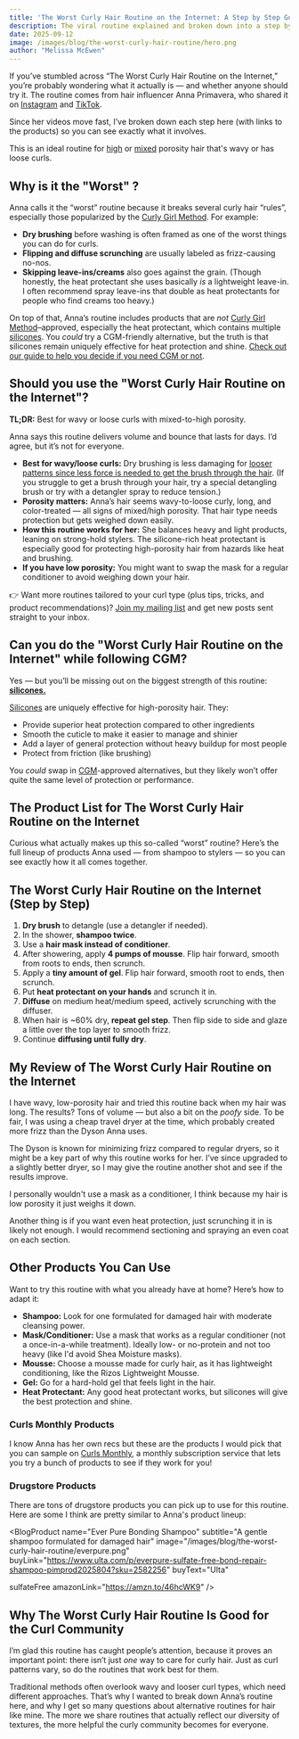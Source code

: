 ```yaml
---
title: 'The Worst Curly Hair Routine on the Internet: A Step by Step Guide'
description: The viral routine explained and broken down into a step by step guide.
date: 2025-09-12
image: /images/blog/the-worst-curly-hair-routine/hero.png
author: "Melissa McEwen"
---
```

<Affiliate />

If you’ve stumbled across “The Worst Curly Hair Routine on the Internet,” you’re probably wondering what it actually is — and whether anyone should try it. The routine comes from hair influencer Anna Primavera, who shared it on [Instagram](https://www.instagram.com/reel/DF_YiRsp1uT/?hl=en) and [TikTok](https://www.tiktok.com/@aannaprimaveraa/video/7470672141445303582).

Since her videos move fast, I’ve broken down each step here (with links to the products) so you can see exactly what it involves.

This is an ideal routine for [high](/porosity/high-porosity)  or [mixed](/porosity/mixed-porosity) porosity hair that's wavy or has loose curls.

<TableOfContents />

## Why is it the "Worst" ?

Anna calls it the “worst” routine because it breaks several curly hair “rules”, especially those popularized by the [Curly Girl Method](/curly-girl-method). For example:

* **Dry brushing** before washing is often framed as one of the worst things you can do for curls.
* **Flipping and diffuse scrunching** are usually labeled as frizz-causing no-nos.
* **Skipping leave-ins/creams** also goes against the grain. (Though honestly, the heat protectant she uses basically *is* a lightweight leave-in. I often recommend spray leave-ins that double as heat protectants for people who find creams too heavy.)

On top of that, Anna’s routine includes products that are *not* [Curly Girl Method](/curly-girl-method)–approved, especially the heat protectant, which contains multiple [silicones](/groups/silicones). You *could* try a CGM-friendly alternative, but the truth is that silicones remain uniquely effective for heat protection and shine. [Check out our guide to help you decide if you need CGM or not](/blog/the-curly-girl-method-guide).


## Should you use the "Worst Curly Hair Routine on the Internet"?

**TL;DR:** Best for wavy or loose curls with mixed-to-high porosity.

Anna says this routine delivers volume and bounce that lasts for days. I’d agree, but it’s not for everyone.

* **Best for wavy/loose curls:** Dry brushing is less damaging for [looser patterns since less force is needed to get the brush through the hair](/blog/curly-vs-wavy-hair). (If you struggle to get a brush through your hair, try a special detangling brush or try with a detangler spray to reduce tension.)
* **Porosity matters:** Anna’s hair seems wavy-to-loose curly, long, and color-treated — all signs of mixed/high porosity. That hair type needs protection but gets weighed down easily.
* **How this routine works for her:** She balances heavy and light products, leaning on strong-hold stylers. The silicone-rich heat protectant is especially good for protecting high-porosity hair from hazards like heat and brushing.
* **If you have low porosity:** You might want to swap the mask for a regular conditioner to avoid weighing down your hair.

👉 Want more routines tailored to your curl type (plus tips, tricks, and product recommendations)? [Join my mailing list](#) and get new posts sent straight to your inbox.

## Can you do the "Worst Curly Hair Routine on the Internet" while following CGM?

Yes — but you’ll be missing out on the biggest strength of this routine: [**silicones.**](/groups/silicones)

[Silicones](/groups/silicones) are uniquely effective for high-porosity hair. They:
- Provide superior heat protection compared to other ingredients
- Smooth the cuticle to make it easier to manage and shinier
- Add a layer of general protection without heavy buildup for most people
- Protect from friction (like brushing)

You *could* swap in [CGM](/curly-girl-method)-approved alternatives, but they likely won’t offer quite the same level of protection or performance.


## The Product List for The Worst Curly Hair Routine on the Internet
Curious what actually makes up this so-called “worst” routine? Here’s the full lineup of products Anna used — from shampoo to stylers — so you can see exactly how it all comes together.

<BlogProduct
  name="Tangle Teezer Ultimate Detangler Brush"
  subtitle="A chelating treatment with multiple active ingredients"
  image="/images/blog/the-worst-curly-hair-routine/tangle.png"
  amazonLink="https://amzn.to/45PZZWd"
  sample={true}
/>
<BlogProduct
  name="Olaplex N.4 Bond Maintenance Shampoo"
  subtitle="A gentle shampoo designed for damaged hair"
  image="/images/blog/the-worst-curly-hair-routine/olaplex.png"
  buyLink="https://olaplex.com/products/olaplex-n-4-bond-maintenance-shampoo-us"
  buyText="Olaplex"
  sulfateFree
  amazonLink="https://amzn.to/3HuosZl"
  sample={true}
/>

<BlogProduct
  name="Briogeo Superfoods Avocado + Mega Moisture Mask"
  subtitle="A deep conditioning mask focused on moisture, which Anna uses as a conditioner"
  image="/images/blog/the-worst-curly-hair-routine/briogeo.png"
  buyLink="https://www.briogeohair.com/products/superfoods-avocado-kiwi-mega-moisture-mask"
  buyText="Briogeo"
  cgmApproved
  sulfateFree
  siliconeFree
  amazonLink="https://amzn.to/3UMODgU"
/>

<BlogProduct
  name="Rizos Curls Curl Defining Mousse Lightweight Foam"
  subtitle="A lightweight mousse that useful for building volume"
  image="/images/blog/the-worst-curly-hair-routine/rizos.png"
  cgmApproved
  siliconeFree
  sulfateFree
  amazonLink="https://amzn.to/4oZw4nA"
/>

<BlogProduct
  name="Kinky Curly Curl Custard"
  subtitle="A thick gel that has a strong hold"
  image="/images/blog/the-worst-curly-hair-routine/kinkycurly.png"
  cgmApproved
  siliconeFree
  sulfateFree
  amazonLink="https://amzn.to/4mwkTAN"
/>

<BlogProduct
  name="Redken Quick Blowout Heat Protectant Spray For All Hair Types"
  subtitle="A silicone-containing heat protectant"
  image="/images/blog/the-worst-curly-hair-routine/redken.png"
  buyLink="https://www.ulta.com/p/quick-blowout-heat-protectant-spray-pimprod2027652?sku=2585956"
  buyText="Ulta"
  sulfateFree
  amazonLink="https://amzn.to/4n1O7rl"
/>

<BlogProduct
  name="Dyson Supersonic™ Hair Dryer"
  subtitle="A high-end hair dryer that is known for minimizing frizz"
  image="/images/blog/the-worst-curly-hair-routine/dyson.png"
  buyLink="https://www.dyson.com/hair-care/hair-dryers/supersonic"
  buyText="Dyson"
  amazonLink="https://amzn.to/460deUG"
/>



## The Worst Curly Hair Routine on the Internet (Step by Step)

1. **Dry brush** to detangle (use a detangler if needed).
2. In the shower, **shampoo twice**.
3. Use a **hair mask instead of conditioner**.
4. After showering, apply **4 pumps of mousse**. Flip hair forward, smooth from roots to ends, then scrunch.
5. Apply a **tiny amount of gel**. Flip hair forward, smooth root to ends, then scrunch.
6. Put **heat protectant on your hands** and scrunch it in.
7. **Diffuse** on medium heat/medium speed, actively scrunching with the diffuser.
8. When hair is ~60% dry, **repeat gel step**. Then flip side to side and glaze a little over the top layer to smooth frizz.
9. Continue **diffusing until fully dry**.

## My Review of The Worst Curly Hair Routine on the Internet

I have wavy, low-porosity hair and tried this routine back when my hair was long. The results? Tons of volume — but also a bit on the *poofy* side. To be fair, I was using a cheap travel dryer at the time, which probably created more frizz than the Dyson Anna uses.

<BlogImage
  src="/images/blog/the-worst-curly-hair-routine/review.png"
  alt="A before and after of my hair when I tried the routine"
  caption="My hair looked kind of poofy when I tried the routine"
  float="right"
/>

The Dyson is known for minimizing frizz compared to regular dryers, so it might be a key part of why this routine works for her. I’ve since upgraded to a slightly better dryer, so I may give the routine another shot and see if the results improve.

I personally wouldn't use a mask as a conditioner, I think because my hair is low porosity it just weighs it down.

Another thing is if you want even heat protection, just scrunching it in is likely not enough. I would recommend sectioning and spraying an even coat on each section.


## Other Products You Can Use

Want to try this routine with what you already have at home? Here’s how to adapt it:

- **Shampoo:** Look for one formulated for damaged hair with moderate cleansing power.
- **Mask/Conditioner:** Use a mask that works as a regular conditioner (not a once-in-a-while treatment). Ideally low- or no-protein and not too heavy (like I'd avoid Shea Moisture masks).
- **Mousse:** Choose a mousse made for curly hair, as it has lightweight conditioning, like the Rizos Lightweight Mousse.
- **Gel:** Go for a hard-hold gel that feels light in the hair.
- **Heat Protectant:** Any good heat protectant works, but silicones will give the best protection and shine.

### Curls Monthly Products
I know Anna has her own recs but these are the products I would pick that you can sample on [Curls Monthly](https://curlsmonthly.com/?ref=curlsbot), a monthly subscription service that lets you try a bunch of products to see if they work for you!

<BlogProduct
  name="Rahua Hydration Shampoo"
  subtitle="The Olaplex shampoo is available on Curls Monthly already but if you're looking for a CGM alternative try Rahua"
  image="/images/blog/the-worst-curly-hair-routine/rahua.png"
  buyLink="https://rahua.com/products/hydration-shampoo"
  buyText="Rahua"
  cgmApproved
  sulfateFree
  siliconeFree
  amazonLink="https://amzn.to/4na2bPo"
  sample={true}
/>

<BlogProduct
  name="Sauce Beauty Honey Chia Smoothing Mask"
  subtitle="A moisture-focused mask"
  image="/images/blog/the-worst-curly-hair-routine/sauce.png"
  cgmApproved
  sulfateFree
  siliconeFree
  amazonLink="https://amzn.to/4g412Xr"
  sample={true}
/>

<BlogProduct
  name="Pattern Curl Mousse"
  subtitle="A luxurious mousse that is great for volume and shine"
  image="/images/blog/the-worst-curly-hair-routine/pattern.png"
  buyLink="https://patternbeauty.com/products/curl-mousse"
  buyText="Pattern"
  cgmApproved
  siliconeFree
  sulfateFree
  amazonLink="https://amzn.to/4m1TvK5"
  sample={true}
/>

<BlogProduct
  name="Eva Mane Magic"
  subtitle="A spray leave-in that offers 10 benefits including heat protection"
  image="/images/blog/the-worst-curly-hair-routine/EVANYC.png"
  buyLink="https://eva-nyc.com/products/mane-magic-10-in-1-primer-3"
  buyText="Eva NYC"
  sulfateFree
  amazonLink="https://amzn.to/3JZAqe2"
  sample={true}
/>

### Drugstore Products
There are tons of drugstore products you can pick up to use for this routine. Here are some I think are pretty similar to Anna's product lineup:

<BlogProduct
  name="Ever Pure Bonding Shampoo"
  subtitle="A gentle shampoo formulated for damaged hair"
  image="/images/blog/the-worst-curly-hair-routine/everpure.png"
  buyLink="https://www.ulta.com/p/everpure-sulfate-free-bond-repair-shampoo-pimprod2025804?sku=2582256"
  buyText="Ulta"

  sulfateFree
  amazonLink="https://amzn.to/46hcWK9"
/>

<BlogProduct
  name="Garnier Nourishing Banana Hair Food"
  subtitle="A moisture-rich mask that is formulated to also be used as a conditioner"
  image="/images/blog/the-worst-curly-hair-routine/garnier.png"
  sulfateFree
  siliconeFree
  cgmApproved
  amazonLink="https://amzn.to/3UX41XV"
/>

<BlogProduct
  name="Herbal Essences Curl Mousse"
  subtitle="A popular budget mousse you can use to build volume and smooth frizz"
  image="/images/blog/the-worst-curly-hair-routine/herbal.png"
  sulfateFree
  siliconeFree
  cgmApproved
  amazonLink="https://amzn.to/3JHNC7h"
/>

<BlogProduct
  name="TRESemmé Heat Tamer Spray"
  subtitle="A highly effective budget heat protectant"
  image="/images/blog/the-worst-curly-hair-routine/tresemme.png"
  sulfateFree
  amazonLink="https://amzn.to/4mHWb0l"
/>


## Why The Worst Curly Hair Routine Is Good for the Curl Community

I’m glad this routine has caught people’s attention, because it proves an important point: there isn’t just *one* way to care for curly hair. Just as curl patterns vary, so do the routines that work best for them.

Traditional methods often overlook wavy and looser curl types, which need different approaches. That’s why I wanted to break down Anna’s routine here, and why I get so many questions about alternative routines for hair like mine. The more we share routines that actually reflect our diversity of textures, the more helpful the curly community becomes for everyone.

<NewsletterSignup
  text="💌 If you loved (or hated!) the 'worst curly hair routine,' stick around — I share more routines, tips, tricks, product features, and tools in my mailing list. Sign up here and get the good stuff straight to your inbox."
  buttonText="Get the Good Stuff"
/>
